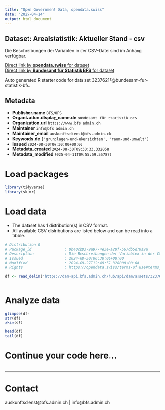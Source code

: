 ```yaml
---
title: "Open Government Data, opendata.swiss"
date: "2025-04-14"
output: html_document
---
```


## Dataset: Arealstatistik:  Aktueller Stand   - csv

Die Beschreibungen der Variablen in der CSV-Datei sind im Anhang verfügbar.

[Direct link by **opendata.swiss** for dataset](https://opendata.swiss/de/dataset/arealstatistik-aktueller-stand-csv)<br>
[Direct link by **Bundesamt für Statistik BFS** for dataset](https://www.bfs.admin.ch/asset/de/ag-b-00.03-37-area-current-csv)

Auto generated R starter code for data set 32376217@bundesamt-fur-statistik-bfs.

## Metadata

- **Publisher.name** `BFS/OFS`
- **Organization.display_name.de** `Bundesamt für Statistik BFS`
- **Organization.url** `https://www.bfs.admin.ch`
- **Maintainer** `info@bfs.admin.ch`
- **Maintainer_email** `auskunftsdienst@bfs.admin.ch`
- **Keywords.de** `['grundlagen-und-ubersichten', 'raum-und-umwelt']`
- **Issued** `2024-08-30T06:30:00+00:00`
- **Metadata_created** `2024-08-30T09:30:33.332058`
- **Metadata_modified** `2025-04-11T09:55:59.557870`


# Load packages

```r

library(tidyverse)
library(skimr)

```

# Load data

-   The dataset has 1 distribution(s) in CSV format.
-   All available CSV distributions are listed below and can be read into a tibble.

```r

# Distribution 0
# Package_id               : 0b40cb83-9a97-4e3e-a20f-567db5d70a9a
# Description              : Die Beschreibungen der Variablen in der CSV-Datei sind im Anhang verfügbar.
# Issued                   : 2024-08-30T06:30:00+00:00
# Modified                 : 2024-08-27T12:49:57.328000+00:00
# Rights                   : https://opendata.swiss/terms-of-use#terms_by_ask

df <- read_delim('https://dam-api.bfs.admin.ch/hub/api/dam/assets/32376220/master')



```

# Analyze data

```r

glimpse(df)
str(df)
skim(df)

head(df)
tail(df)

```

# Continue your code here...

```r

```

------------------------------------------------------------------------

# Contact

auskunftsdienst@bfs.admin.ch | info@bfs.admin.ch
